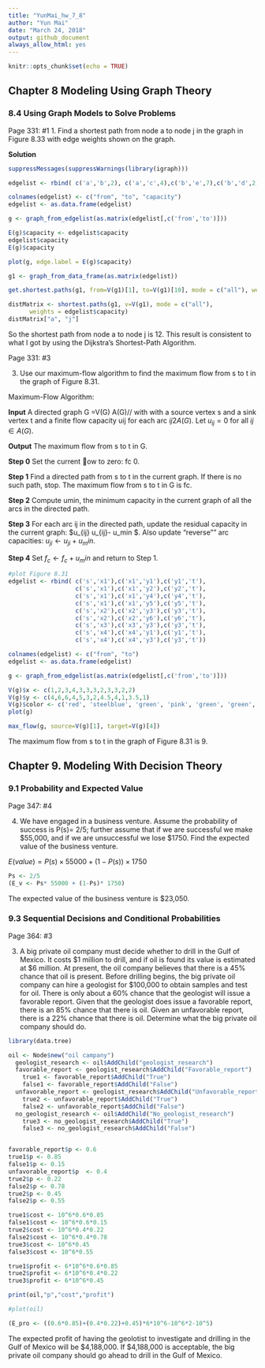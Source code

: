 ```yaml
---
title: "YunMai_hw_7_8"
author: "Yun Mai"
date: "March 24, 2018"
output: github_document
always_allow_html: yes
---
```


```r
knitr::opts_chunk$set(echo = TRUE)
```


## Chapter 8 Modeling Using Graph Theory

### 8.4 Using Graph Models to Solve Problems

Page 331: #1
1. Find a shortest path from node a to node j in the graph in Figure 8.33 with edge weights shown on the graph.

**Solution**
```r
suppressMessages(suppressWarnings(library(igraph)))

edgelist <- rbind( c('a','b',2), c('a','c',4),c('b','e',7),c('b','d',2),c('c','f',2), c('c','e',4), c('d','g',2), c('e','i',3), c('e','h',2), c('e','g',1), c('f','i',6), c('h','j',4), c('i','j',2), c('g','j',8))

colnames(edgelist) <- c("from", "to", "capacity")
edgelist <- as.data.frame(edgelist)

g <- graph_from_edgelist(as.matrix(edgelist[,c('from','to')]))

E(g)$capacity <- edgelist$capacity
edgelist$capacity
E(g)$capacity

plot(g, edge.label = E(g)$capacity)

g1 <- graph_from_data_frame(as.matrix(edgelist))

get.shortest.paths(g1, from=V(g1)[1], to=V(g1)[10], mode = c("all"), weights = edgelist$capacity)

distMatrix <- shortest.paths(g1, v=V(g1), mode = c("all"),
      weights = edgelist$capacity)
distMatrix["a", "j"]

```

So the shortest path from node a to node j is 12. This result is consistent to what I got by using the Dijkstra's Shortest-Path Algorithm.

Page 331: #3

3. Use our maximum-flow algorithm to find the maximum flow from s to t in the graph of Figure 8.31.

Maximum-Flow Algorithm:

**Input** A directed graph G =V(G) A(G)// with with a source vertex s and a sink vertex t and a finite flow capacity uij for each arc $ij 2 A(G)$. Let $u_{ij} = 0$ for all $ij \in A(G)$.

**Output** The maximum flow from s to t in G.

**Step 0** Set the current ow to zero: fc 0.

**Step 1** Find a directed path from s to t in the current graph. If there is no such path, stop. The maximum flow from s to t in G is fc.

**Step 2** Compute umin, the minimum capacity in the current graph of all the arcs in the directed path.

**Step 3** For each arc ij in the directed path, update the residual capacity in the current graph: $u_{ij} \leftarrow u_{ij}- u_min $. Also update "reverse"" arc capacities: $u_{ji} \leftarrow u_{ji}+ u_min$.

**Step 4** Set $f_c \leftarrow f_c + u_min$ and return to Step 1.

```r
#plot Figure 8.31
edgelist <- rbind( c('s','x1'),c('x1','y1'),c('y1','t'), 
                   c('s','x1'),c('x1','y2'),c('y2','t'),
                   c('s','x1'),c('x1','y4'),c('y4','t'),
                   c('s','x1'),c('x1','y5'),c('y5','t'),
                   c('s','x2'),c('x2','y3'),c('y3','t'),
                   c('s','x2'),c('x2','y6'),c('y6','t'),
                   c('s','x3'),c('x3','y3'),c('y3','t'),
                   c('s','x4'),c('x4','y1'),c('y1','t'),
                   c('s','x4'),c('x4','y3'),c('y3','t'))

colnames(edgelist) <- c("from", "to")
edgelist <- as.data.frame(edgelist)

g <- graph_from_edgelist(as.matrix(edgelist[,c('from','to')]))

V(g)$x <- c(1,2,3,4,3,3,3,2,3,3,2,2)
V(g)$y <- c(4,6,6,4,5,3,2,4.5,4,1,3.5,1)
V(g)$color <- c('red', 'steelblue', 'green', 'pink', 'green', 'green', 'green','steelblue', 'green','green','steelblue','steelblue')
plot(g)

```




```r
max_flow(g, source=V(g)[1], target=V(g)[4])

```

The maximum flow from s to t in the graph of Figure 8.31 is 9.

## Chapter 9. Modeling With Decision Theory

### 9.1 Probability and Expected Value

Page 347: #4

4. We have engaged in a business venture. Assume the probability of success is
P(s)= 2/5; further assume that if we are successful we make $55,000, and if we
are unsuccessful we lose $1750. Find the expected value of the business venture.

$E(value) = P(s)\times 55000 + (1-P(s))\times 1750$

```r
Ps <- 2/5
(E_v <- Ps* 55000 + (1-Ps)* 1750)

```
 The expected value of the business venture is $23,050.

### 9.3 Sequential Decisions and Conditional Probabilities
Page 364: #3

3. A big private oil company must decide whether to drill in the Gulf of Mexico. It costs
\$1 million to drill, and if oil is found its value is estimated at \$6 million. At present,
the oil company believes that there is a 45% chance that oil is present. Before drilling
begins, the big private oil company can hire a geologist for $100,000 to obtain samples
and test for oil. There is only about a 60% chance that the geologist will issue a
favorable report. Given that the geologist does issue a favorable report, there is an
85% chance that there is oil. Given an unfavorable report, there is a 22% chance that
there is oil. Determine what the big private oil company should do.

```r
library(data.tree)

oil <- Node$new("oil campany")
  geologist_research <- oil$AddChild("geologist_research")
  favorable_report <- geologist_research$AddChild("Favorable_report")
    true1 <- favorable_report$AddChild("True")
    false1 <- favorable_report$AddChild("False")
  unfavorable_report <- geologist_research$AddChild("Unfavorable_report")
    true2 <- unfavorable_report$AddChild("True")
    false2 <- unfavorable_report$AddChild("False")
  no_geologist_research <- oil$AddChild("No_geologist_research")
    true3 <- no_geologist_research$AddChild("True")
    false3 <- no_geologist_research$AddChild("False")


favorable_report$p <- 0.6
true1$p <- 0.85
false1$p <- 0.15
unfavorable_report$p  <- 0.4
true2$p <- 0.22
false2$p <- 0.78
true2$p <- 0.45
false2$p <- 0.55

true1$cost <- 10^6*0.6*0.85
false1$cost <- 10^6*0.6*0.15
true2$cost <- 10^6*0.4*0.22
false2$cost <- 10^6*0.4*0.78
true3$cost <- 10^6*0.45
false3$cost <- 10^6*0.55

true1$profit <- 6*10^6*0.6*0.85
true2$profit <- 6*10^6*0.4*0.22
true3$profit <- 6*10^6*0.45

print(oil,"p","cost","profit")

```

```r
#plot(oil)
```

```r
(E_pro <- ((0.6*0.85)+(0.4*0.22)+0.45)*6*10^6-10^6*2-10^5)
```

The expected profit of having the geolotist to investigate and drilling in the Gulf of Mexico will be \$4,188,000. If \$4,188,000 is acceptable, the big private oil company should go ahead to drill in the Gulf of Mexico.

 
